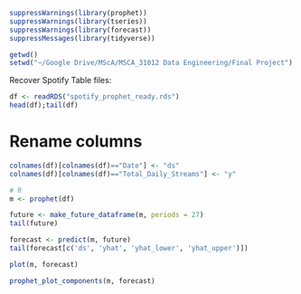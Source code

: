 


```{r}
suppressWarnings(library(prophet))
suppressWarnings(library(tseries))
suppressWarnings(library(forecast))
suppressMessages(library(tidyverse))
```

```{r}
getwd()
setwd("~/Google Drive/MScA/MSCA_31012 Data Engineering/Final Project")
```

Recover Spotify Table files:
```{r}
df <- readRDS("spotify_prophet_ready.rds")
head(df);tail(df)
```

# Rename columns
```{r}
colnames(df)[colnames(df)=="Date"] <- "ds"
colnames(df)[colnames(df)=="Total_Daily_Streams"] <- "y"
```

```{r}
# R
m <- prophet(df)
```

```{r}
future <- make_future_dataframe(m, periods = 27)
tail(future)
```

```{r}
forecast <- predict(m, future)
tail(forecast[c('ds', 'yhat', 'yhat_lower', 'yhat_upper')])
```

```{r}
plot(m, forecast)
```

```{r}
prophet_plot_components(m, forecast)
```

